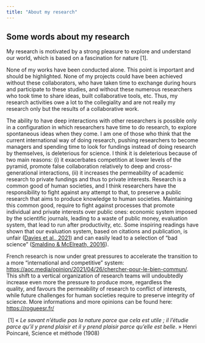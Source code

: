 ```yaml
---
title: "About my research"
---
```


## Some words about my research

My research is motivated by a strong pleasure to explore and understand our world, which is based on a fascination for nature \[1\].

None of my works have been conducted alone. This point is important and should be highlighted. None of my projects could have been achieved without these collaborators, who have taken time to exchange during hours and participate to these studies, and without these numerous researchers who took time to share ideas, built collaborative tools, etc. Thus, my research activities owe a lot to the collegiality and are not really my research only but the results of a collaborative work. 

The ability to have deep interactions with other researchers is possible only in a configuration in which researchers have time to do research, to explore spontaneous ideas when they come. I am one of those who think that the current international way of doing research, pushing researchers to become managers and spending time to look for fundings instead of doing research by themselves, is deleterious for science. I think it is deleterious because of two main reasons: (i) it exacerbates competition at lower levels of the pyramid, promote false collaboration relatively to deep and cross-generational interactions, (ii) it increases the permeability of academic research to private fundings and thus to private interests. Research is a common good of human societies, and I think researchers have the responsibility to fight against any attempt to that, to preserve a public research that aims to produce knowledge to human societies. Maintaining this common good, require to fight against processes that promote individual and private interests over public ones: economic system imposed by the scientific journals, leading to a waste of public money, evaluation system, that lead to run after productivity, etc. Some inspiring readings have shown that our evaluation system, based on citations and publication, is unfair ([Davies et al., 2021](https://journals.plos.org/plosbiology/article?id=10.1371/journal.pbio.3001282)) and can easily lead to a selection of "bad science" ([Smaldino & McElreath, 20016](https://royalsocietypublishing.org/doi/10.1098/rsos.160384)).

French research is now under great pressures to accelerate the transition to a more "international and competitive" system: <https://aoc.media/opinion/2021/04/26/chercher-pour-le-bien-commun/>. This shift to a vertical organization of research teams will undoubtedly increase even more the pressure to produce more, regardless the quality, and favours the permeability of research to conflict of interests, while future challenges for human societies require to preserve integrity of science. More informations and more opinions can be found here: <https://rogueesr.fr/>

 \[1\] « *Le savant n'étudie pas la nature parce que cela est utile ; il l'étudie parce qu'il y prend plaisir et il y prend plaisir parce qu'elle est belle*. » Henri Poincaré, Science et méthode (1908)
